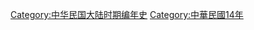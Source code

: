 {{Commonscat|1925 in China}}
{{year in country category|||||中国|亞洲||}}

[[Category:中华民国大陆时期编年史|Category:中华民国大陆时期编年史]]
[[Category:中華民國14年|Category:中華民國14年]]